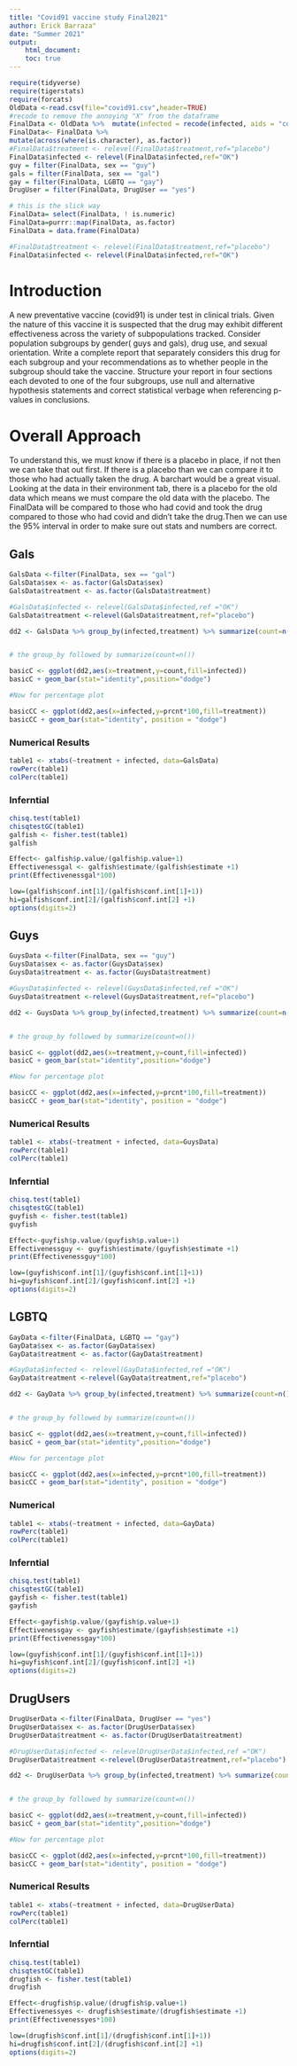 ```yaml
---
title: "Covid91 vaccine study Final2021"
author: Erick Barraza"
date: "Summer 2021"
output: 
    html_document:
    toc: true
---
```


```r
require(tidyverse)
require(tigerstats)
require(forcats)
OldData <-read.csv(file="covid91.csv",header=TRUE)
#recode to remove the annoying "X" from the dataframe
FinalData <- OldData %>%  mutate(infected = recode(infected, aids = "covid", none = "OK")) %>% select(-one_of("X"))
FinalData<- FinalData %>%
mutate(across(where(is.character), as.factor))  
#FinalData$treatment <- relevel(FinalData$treatment,ref="placebo")
FinalData$infected <- relevel(FinalData$infected,ref="OK")
guy = filter(FinalData, sex == "guy")
gals = filter(FinalData, sex == "gal")
gay = filter(FinalData, LGBTQ == "gay")
DrugUser = filter(FinalData, DrugUser == "yes")
```
```r
# this is the slick way
FinalData= select(FinalData, ! is.numeric)
FinalData=purrr::map(FinalData, as.factor)
FinalData = data.frame(FinalData)
```
```r
#FinalData$treatment <- relevel(FinalData$treatment,ref="placebo")
FinalData$infected <- relevel(FinalData$infected,ref="OK")
```

# Introduction

A new  preventative vaccine (covid91) is under test in clinical trials. Given the nature of this vaccine it is suspected that the drug may exhibit different effectiveness across the variety of subpopulations tracked. Consider population subgroups by gender( guys and gals), drug use, and sexual orientation. Write a complete report that separately considers this drug for each subgroup and your recommendations as to whether people in the subgroup should take the vaccine. Structure your report in four sections each devoted to one of the four subgroups, use null and alternative hypothesis statements and correct statistical verbage when referencing p-values in conclusions.

# Overall Approach
  
To understand this, we must know if there is a placebo in place, if not then we can take that out first. If there is a placebo than we can compare it to those who had actually taken the drug. A barchart would be a great visual. Looking at the data in their environment tab, there is a placebo for the old data which means we must compare the old data with the placebo. The FinalData will be compared to those who had covid and took the drug compared to those who had covid and didn't take the drug.Then we can use the 95% interval in order to make sure out stats and numbers are correct.

## Gals
  

```r
GalsData <-filter(FinalData, sex == "gal")
GalsData$sex <- as.factor(GalsData$sex)
GalsData$treatment <- as.factor(GalsData$treatment)

#GalsData$infected <- relevel(GalsData$infected,ref ="OK")
GalsData$treatment <-relevel(GalsData$treatment,ref="placebo")
```

```r
dd2 <- GalsData %>% group_by(infected,treatment) %>% summarize(count=n()) %>% mutate(prcnt=count/sum(count))


# the group_by followed by summarize(count=n())

basicC <- ggplot(dd2,aes(x=treatment,y=count,fill=infected))
basicC + geom_bar(stat="identity",position="dodge")

#Now for percentage plot

basicCC <- ggplot(dd2,aes(x=infected,y=prcnt*100,fill=treatment)) 
basicCC + geom_bar(stat="identity", position = "dodge")
```

### Numerical Results 
  
```r
table1 <- xtabs(~treatment + infected, data=GalsData)
rowPerc(table1)
colPerc(table1)
```
  
### Inferntial

```r
chisq.test(table1)
chisqtestGC(table1)
galfish <- fisher.test(table1)
galfish
```


```r
Effect<- galfish$p.value/(galfish$p.value+1)
Effectivenessgal <- galfish$estimate/(galfish$estimate +1)
print(Effectivenessgal*100)
```

```r
low=(galfish$conf.int[1]/(galfish$conf.int[1]+1))
hi=galfish$conf.int[2]/(galfish$conf.int[2] +1)
options(digits=2)
```



## Guys

```r
GuysData <-filter(FinalData, sex == "guy")
GuysData$sex <- as.factor(GuysData$sex)
GuysData$treatment <- as.factor(GuysData$treatment)

#GuysData$infected <- relevel(GuysData$infected,ref ="OK")
GuysData$treatment <-relevel(GuysData$treatment,ref="placebo")
```

```r
dd2 <- GuysData %>% group_by(infected,treatment) %>% summarize(count=n()) %>% mutate(prcnt=count/sum(count))


# the group_by followed by summarize(count=n())

basicC <- ggplot(dd2,aes(x=treatment,y=count,fill=infected))
basicC + geom_bar(stat="identity",position="dodge")

#Now for percentage plot

basicCC <- ggplot(dd2,aes(x=infected,y=prcnt*100,fill=treatment)) 
basicCC + geom_bar(stat="identity", position = "dodge")
```

### Numerical Results
  
```r
table1 <- xtabs(~treatment + infected, data=GuysData)
rowPerc(table1)
colPerc(table1)
```

### Inferntial
 
```r
chisq.test(table1)
chisqtestGC(table1)
guyfish <- fisher.test(table1)
guyfish
```  
 
```r
Effect<-guyfish$p.value/(guyfish$p.value+1)
Effectivenessguy <- guyfish$estimate/(guyfish$estimate +1)
print(Effectivenessguy*100)
```

```r
low=(guyfish$conf.int[1]/(guyfish$conf.int[1]+1))
hi=guyfish$conf.int[2]/(guyfish$conf.int[2] +1)
options(digits=2)
```  

## LGBTQ

```r
GayData <-filter(FinalData, LGBTQ == "gay")
GayData$sex <- as.factor(GayData$sex)
GayData$treatment <- as.factor(GayData$treatment)

#GayData$infected <- relevel(GayData$infected,ref ="OK")
GayData$treatment <-relevel(GayData$treatment,ref="placebo")
```

```r
dd2 <- GayData %>% group_by(infected,treatment) %>% summarize(count=n()) %>% mutate(prcnt=count/sum(count))


# the group_by followed by summarize(count=n())

basicC <- ggplot(dd2,aes(x=treatment,y=count,fill=infected))
basicC + geom_bar(stat="identity",position="dodge")

#Now for percentage plot

basicCC <- ggplot(dd2,aes(x=infected,y=prcnt*100,fill=treatment)) 
basicCC + geom_bar(stat="identity", position = "dodge")
```

### Numerical  
  

```r
table1 <- xtabs(~treatment + infected, data=GayData)
rowPerc(table1)
colPerc(table1)
```


### Inferntial
  
```r
chisq.test(table1)
chisqtestGC(table1)
gayfish <- fisher.test(table1)
gayfish
```  

 
```r
Effect<-gayfish$p.value/(gayfish$p.value+1)
Effectivenessgay <- gayfish$estimate/(gayfish$estimate +1)
print(Effectivenessgay*100)
```

```r
low=(guyfish$conf.int[1]/(guyfish$conf.int[1]+1))
hi=guyfish$conf.int[2]/(guyfish$conf.int[2] +1)
options(digits=2)
```  

## DrugUsers


```r
DrugUserData <-filter(FinalData, DrugUser == "yes")
DrugUserData$sex <- as.factor(DrugUserData$sex)
DrugUserData$treatment <- as.factor(DrugUserData$treatment)

#DrugUserData$infected <- relevelDrugUserData$infected,ref ="OK")
DrugUserData$treatment <-relevel(DrugUserData$treatment,ref="placebo")
```

```r
dd2 <- DrugUserData %>% group_by(infected,treatment) %>% summarize(count=n()) %>% mutate(prcnt=count/sum(count))


# the group_by followed by summarize(count=n())

basicC <- ggplot(dd2,aes(x=treatment,y=count,fill=infected))
basicC + geom_bar(stat="identity",position="dodge")

#Now for percentage plot

basicCC <- ggplot(dd2,aes(x=infected,y=prcnt*100,fill=treatment)) 
basicCC + geom_bar(stat="identity", position = "dodge")
```

### Numerical Results
  
```r
table1 <- xtabs(~treatment + infected, data=DrugUserData)
rowPerc(table1)
colPerc(table1)
```

### Inferntial

```r
chisq.test(table1)
chisqtestGC(table1)
drugfish <- fisher.test(table1)
drugfish
```

 
```r
Effect<-drugfish$p.value/(drugfish$p.value+1)
Effectivenessyes <- drugfish$estimate/(drugfish$estimate +1)
print(Effectivenessyes*100)
```

```r
low=(drugfish$conf.int[1]/(drugfish$conf.int[1]+1))
hi=drugfish$conf.int[2]/(drugfish$conf.int[2] +1)
options(digits=2)
```  
